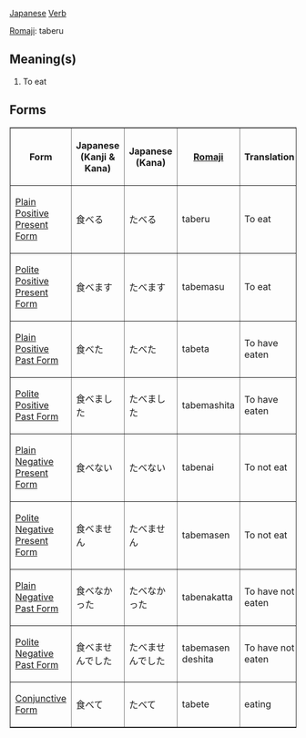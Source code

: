 [[Japanese]] [[Verb]]

[[Romaji]]: taberu

== Meaning(s) ==

#To eat

== Forms ==

<TABLE border>

<TR>
<TH>Form</TH>
<TH>Japanese<BR>(Kanji & Kana)</TH>
<TH>Japanese<BR>(Kana)</TH>
<TH>[[Romaji]]</TH>
<TH>Translation</TH>
</TR>

<TR>
<TD>[[Japanese Plain Positive Present Form|Plain Positive Present Form]]</TD>
<TD>&#39135;&#12409;&#12427;</TD>
<TD>&#12383;&#12409;&#12427;</TD>
<TD>taberu</TD>
<TD>To eat</TD>
</TR>

<TR>
<TD>[[Japanese Polite Positive Present Form|Polite Positive Present Form]]</TD>
<TD>&#39135;&#12409;&#12414;&#12377;</TD>
<TD>&#12383;&#12409;&#12414;&#12377;</TD>
<TD>tabemasu</TD>
<TD>To eat</TD>
</TR>

<TR>
<TD>[[Japanese Plain Positive Past Form|Plain Positive Past Form]]</TD>
<TD>&#39135;&#12409;&#12383;</TD>
<TD>&#12383;&#12409;&#12383;</TD>
<TD>tabeta</TD>
<TD>To have eaten</TD>
</TR>

<TR>
<TD>[[Japanese Polite Positive Past Form|Polite Positive Past Form]]</TD>
<TD>&#39135;&#12409;&#12414;&#12375;&#12383;</TD>
<TD>&#12383;&#12409;&#12414;&#12375;&#12383;</TD>
<TD>tabemashita</TD>
<TD>To have eaten</TD>
</TR>

<TR>
<TD>[[Japanese Plain Negative Present Form|Plain Negative Present Form]]</TD>
<TD>&#39135;&#12409;&#12394;&#12356;</TD>
<TD>&#12383;&#12409;&#12394;&#12356;</TD>
<TD>tabenai</TD>
<TD>To not eat</TD>
</TR>

<TR>
<TD>[[Japanese Polite Negative Present Form|Polite Negative Present Form]]</TD>
<TD>&#39135;&#12409;&#12414;&#12379;&#12435;</TD>
<TD>&#12383;&#12409;&#12414;&#12379;&#12435;</TD>
<TD>tabemasen</TD>
<TD>To not eat</TD>
</TR>

<TR>
<TD>[[Japanese Plain Negative Past Form|Plain Negative Past Form]]</TD>
<TD>&#39135;&#12409;&#12394;&#12363;&#12387;&#12383;</TD>
<TD>&#12383;&#12409;&#12394;&#12363;&#12387;&#12383;</TD>
<TD>tabenakatta</TD>
<TD>To have not eaten</TD>
</TR>

<TR>
<TD>[[Japanese Polite Negative Past Form|Polite Negative Past Form]]</TD>
<TD>&#39135;&#12409;&#12414;&#12379;&#12435;&#12391;&#12375;&#12383;</TD>
<TD>&#12383;&#12409;&#12414;&#12379;&#12435;&#12391;&#12375;&#12383;</TD>
<TD>tabemasen deshita</TD>
<TD>To have not eaten</TD>
</TR>

<TR>
<TD>[[Japanese Conjunctive Form|Conjunctive Form]]</TD>
<TD>&#39135;&#12409;&#12390;</TD>
<TD>&#12383;&#12409;&#12390;</TD>
<TD>tabete</TD>
<TD>eating</TD>
</TR>

</TABLE>